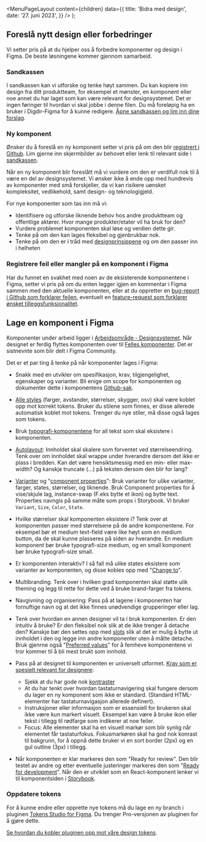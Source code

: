 
<Meta
  title='Bidra med design'
  description='Vi setter pris på at du hjelper oss å forbedre komponenter og design i Figma.'
/>

  <MenuPageLayout
    content={children}
    data={{
      title: 'Bidra med design',
      date: '27. juni 2023',
    }}
  />
);

## Foreslå nytt design eller forbedringer

Vi setter pris på at du hjelper oss å forbedre komponenter og design i Figma. De beste løsningene kommer gjennom samarbeid.

### Sandkassen

I sandkassen kan vi utforske og tenke høyt sammen. Du kan kopiere inn design fra ditt produktteam, for eksempel et mønster, en komponent eller noe annet du har laget som kan være relevant for designsystemet. Det er ingen føringer til hvordan vi skal jobbe i denne filen. Du må foreløpig ha en bruker i Digdir-Figma for å kunne redigere. [Åpne sandkassen og lim inn dine forslag](https://www.figma.com/file/hCLf6YzvQF15WPFFpXqeJj/Sandkasse?type=design&node-id=1%3A4&mode=design&t=5bHSaO1ULo9gKrkK-1).

### Ny komponent

Ønsker du å foreslå en ny komponent setter vi pris på om den blir [registrert i Github](https://github.com/digdir/designsystemet/issues/new?assignees=&labels=needs+prioritization%E2%9D%97%EF%B8%8F&projects=&template=3propose_a_new_component.yml). Lim gjerne inn skjermbilder av behovet eller lenk til relevant side i [sandkassen](https://www.figma.com/file/hCLf6YzvQF15WPFFpXqeJj/Sandkasse?type=design&node-id=1%3A4&mode=design&t=5bHSaO1ULo9gKrkK-1).

Når en ny komponent blir foreslått må vi vurdere om den er verdifull nok til å være en del av designsystemet. Vi ønsker ikke å ende opp med hundrevis av komponenter med små forskjeller, da vi kan risikere uønsket kompleksitet, vedlikehold, samt design- og teknologigjeld.

For nye komponenter som tas inn må vi:

- Identifisere og utforske liknende behov hos andre produktteam og offentlige aktører. Hvor mange produkter/etater vil ha bruk for den?
- Vurdere problemet komponenten skal løse og verdien dette gir.
- Tenke på om den kan lages fleksibel og gjenbrukbar nok.
- Tenke på om den er i tråd med [designprinsippene](/grunnleggende/introduksjon/designprinsipper) og om den passer inn i helheten

### Registrere feil eller mangler på en komponent i Figma

Har du funnet en svakhet med noen av de eksisterende komponentene i Figma, setter vi pris på om du enten legger igjen en kommentar i Figma sammen med den aktuelle komponenten, eller at du oppretter en [bug-report i Github som forklarer feilen](https://github.com/digdir/designsystemet/issues/new?assignees=&labels=%F0%9F%90%9B+bug&projects=&template=1bug_report.yml), eventuelt en [feature-request som forklarer ønsket tilleggsfunksjonalitet](https://github.com/digdir/designsystemet/issues/new?assignees=&labels=%E2%9C%A8feature+request%2Cneeds+prioritization%E2%9D%97%EF%B8%8F&projects=&template=2feature_request.yml).

## Lage en komponent i Figma

Komponenter under arbeid ligger i [Arbeidsområde - Designsystemet](https://www.figma.com/file/V4dzf3m1sapmU048OQnu7L/Arbeidsomr%C3%A5de%3A-Felles-komponenter?type=design&node-id=0%3A1&mode=design&t=1A88PWT6a6wiI6dt-1). Når designet er ferdig flyttes komponenten over til [Felles komponenter](https://www.figma.com/file/vpM9dqqQPHqU6ogfKp5tlr/Felles-komponenter?type=design&node-id=503%3A3192&mode=design&t=NoWd7lRReSIFNcOx-1). Det er sistnevnte som blir delt i Figma Community.

Det er et par ting å tenke på når komponenter lages i Figma:

- Snakk med en utvikler om spesifikasjon, krav, tilgjengelighet, egenskaper og varianter. Bli enige om scope for komponenten og dokumenter dette i komponentens [Github-sak](https://github.com/orgs/digdir/projects/3/views/14).

- [Alle styles](https://docs.tokens.studio/available-tokens/available-tokens) (farger, avstander, størrelser, skygger, osv) skal være koblet opp mot korrekt tokens. Bruker du stilene som finnes, er disse allerede automatisk koblet mot tokens. Trenger du nye stiler, må disse også lages som tokens.

- Bruk [typografi-komponentene](https://www.figma.com/file/vpM9dqqQPHqU6ogfKp5tlr/Felles-komponenter?type=design&node-id=9219%3A49516&mode=design&t=kNm7x1CMRXwbfmP9-1) for all tekst som skal eksistere i komponenten.

- [Autolayout](https://help.figma.com/hc/en-us/articles/5731482952599-Using-auto-layout): Innholdet skal skalere som forventet ved størrelseendring. Tenk over om innholdet skal wrappe under hverandre dersom det ikke er plass i bredden. Kan det være hensiktsmessig med en min- eller max-width? Og kanskje truncate (...) på teksten dersom den blir for lang?

- [Varianter](https://help.figma.com/hc/en-us/articles/360056440594-Create-and-use-variants) og "[component properties](https://help.figma.com/hc/en-us/articles/5579474826519-Explore-component-properties)": Bruk varianter for ulike varianter, farger, states, størrelser, og liknende. Bruk Component properties for å vise/skjule lag, instance-swap (F.eks bytte et ikon) og bytte text. Properties navngis på samme måte som props i Storybook. Vi bruker `Variant`, `Size`, `Color`, `State`.

- Hvilke størrelser skal komponenten eksistere i? Tenk over at komponenten passer med størrelsene på de andre komponentene. For eksempel bør et medium text-field være like høyt som en medium button, da de skal kunne plasseres på siden av hverandre. En medium komponent bør bruke typografi-size medium, og en small komponent bør bruke typografi-size small.

- Er komponenten interaktiv? I så fall må ulike states eksistere som varianter av komponenten, og disse kobles opp med "[Change to](https://help.figma.com/hc/en-us/articles/360061175334-Create-interactive-components-with-variants#create)".

- Multibranding. Tenk over i hvilken grad komponenten skal støtte ulik theming og legg til rette for dette ved å bruke brand-farger fra tokens.

- Navgivning og organisering: Pass på at lagene i komponenten har fornuftige navn og at det ikke finnes unødvendige grupperinger eller lag.

- Tenk over hvordan en annen designer vil ta i bruk komponenten. Er den intuitiv å bruke? Er den fleksibel nok slik at de ikke trenger å detache den? Kanskje bør den settes opp med [slots](https://www.youtube.com/watch?v=FOGgsPz3UTk) slik at det er mulig å bytte ut innholdet i den og legge inn andre komponenter uten å måtte detache. Bruk gjenrne også "[Preferred values](https://help.figma.com/hc/en-us/articles/5579474826519-Explore-component-properties#preferred)" for å femheve komponentene vi tror kommer til å bli mest brukt som innhold.

- Pass på at designet til komponenten er universelt utformet. [Krav som er spesielt relevant for designere](https://www.figma.com/file/V4dzf3m1sapmU048OQnu7L/Arbeidsomr%C3%A5de%3A-Felles-komponenter?type=design&node-id=349%3A45786&mode=design&t=6lrzQ94NOQl06gY2-1):

  - Sjekk at du har gode nok [kontraster](https://www.uutilsynet.no/regelverk/testprosedyrar-nettstader/709#suksesskriterium_143_kontrast)
  - At du har tenkt over hvordan tastaturnavigering skal fungere dersom du lager en ny komponent som ikke er standard. (Standard HTML-elementer har tastaturnavigasjon allerede definert).
  - Instruksjoner eller informasjon som er essensiell for brukeren skal ikke være kun markert visuelt. Eksempel kan være å bruke ikon eller tekst i tillegg til rødfarge som indikerer at noe feiler.
  - Focus: Alle elementer skal ha en visuell markør som blir synlig når elementet får tastaturfokus. Fokusmarkøren skal ha god nok konrast til bakgrunn, for å oppnå dette bruker vi en sort border (2px) og en gul outline (3px) i tillegg.

- Når komponenten er klar markeres den som "Ready for review". Den blir testet av andre og etter eventuelle justeringer markeres den som "[Ready for development](https://help.figma.com/hc/en-us/articles/15023124644247-Guide-to-Dev-Mode)". Når den er utviklet som en React-komponent lenker vi til komponentsiden i [Storybook](https://storybook.designsystemet.no).

### Oppdatere tokens

For å kunne endre eller opprette nye tokens må du lage en ny branch i pluginen [Tokens Studio for Figma](https://tokens.studio/). Du trenger Pro-versjonen av pluginen for å gjøre dette.

[Se hvordan du kobler pluginen opp mot våre design tokens](/grunnleggende/for-designere/kom-i-gang#bruk-egen-fargepalett-på-komponentene).
